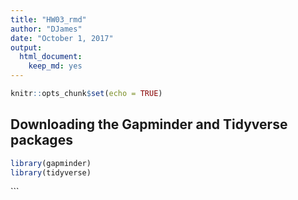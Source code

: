 ```yaml
---
title: "HW03_rmd"
author: "DJames"
date: "October 1, 2017"
output: 
  html_document: 
    keep_md: yes
---
```


```r
knitr::opts_chunk$set(echo = TRUE)
```

## Downloading the Gapminder and Tidyverse packages

```r
library(gapminder)
library(tidyverse)
```
```

## 